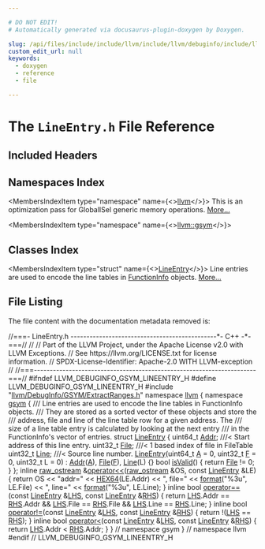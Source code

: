 ```yaml
---

# DO NOT EDIT!
# Automatically generated via docusaurus-plugin-doxygen by Doxygen.

slug: /api/files/include/include/llvm/include/llvm/debuginfo/include/llvm/debuginfo/gsym/lineentry-h
custom_edit_url: null
keywords:
  - doxygen
  - reference
  - file

---
```





# The `LineEntry.h` File Reference

<DoxygenPage pluginConfig={pluginConfig}>



## Included Headers

<IncludesList>
<IncludesListItem
  filePath="llvm/DebugInfo/GSYM/ExtractRanges.h"
  permalink="/docs/api/files/include/include/llvm/include/llvm/debuginfo/include/llvm/debuginfo/gsym/extractranges-h"
  isLocal="true" />
</IncludesList>

## Namespaces Index

<MembersIndex>

<MembersIndexItem
  type="namespace"
  name={<><a href="/docs/api/namespaces/llvm">llvm</a></>}>
This is an optimization pass for GlobalISel generic memory operations. <a href="/docs/api/namespaces/llvm/#details">More...</a>
</MembersIndexItem>

<MembersIndexItem
  type="namespace"
  name={<><a href="/docs/api/namespaces/llvm/gsym">llvm::gsym</a></>}>
</MembersIndexItem>

</MembersIndex>

## Classes Index

<MembersIndex>

<MembersIndexItem
  type="struct"
  name={<><a href="/docs/api/structs/llvm/gsym/lineentry">LineEntry</a></>}>
Line entries are used to encode the line tables in <a href="/docs/api/structs/llvm/gsym/functioninfo">FunctionInfo</a> objects. <a href="/docs/api/structs/llvm/gsym/lineentry/#details">More...</a>
</MembersIndexItem>

</MembersIndex>


## File Listing

The file content with the documentation metadata removed is:

<ProgramListing>

<Link id="l00001" /><CodeLine lineNumber="1"><Highlight kind="comment">//===- LineEntry.h ----------------------------------------------&#42;- C++ -&#42;-===//</Highlight><Highlight kind="normal"></Highlight></CodeLine>
<Link id="l00002" /><CodeLine lineNumber="2"><Highlight kind="normal"></Highlight><Highlight kind="comment">//</Highlight><Highlight kind="normal"></Highlight></CodeLine>
<Link id="l00003" /><CodeLine lineNumber="3"><Highlight kind="normal"></Highlight><Highlight kind="comment">// Part of the LLVM Project, under the Apache License v2.0 with LLVM Exceptions.</Highlight><Highlight kind="normal"></Highlight></CodeLine>
<Link id="l00004" /><CodeLine lineNumber="4"><Highlight kind="normal"></Highlight><Highlight kind="comment">// See https://llvm.org/LICENSE.txt for license information.</Highlight><Highlight kind="normal"></Highlight></CodeLine>
<Link id="l00005" /><CodeLine lineNumber="5"><Highlight kind="normal"></Highlight><Highlight kind="comment">// SPDX-License-Identifier: Apache-2.0 WITH LLVM-exception</Highlight><Highlight kind="normal"></Highlight></CodeLine>
<Link id="l00006" /><CodeLine lineNumber="6"><Highlight kind="normal"></Highlight><Highlight kind="comment">//</Highlight><Highlight kind="normal"></Highlight></CodeLine>
<Link id="l00007" /><CodeLine lineNumber="7"><Highlight kind="normal"></Highlight><Highlight kind="comment">//===----------------------------------------------------------------------===//</Highlight><Highlight kind="normal"></Highlight></CodeLine>
<Link id="l00008" /><CodeLine lineNumber="8"><Highlight kind="normal"></Highlight></CodeLine>
<Link id="l00009" /><CodeLine lineNumber="9"><Highlight kind="normal"></Highlight><Highlight kind="preprocessor">#ifndef LLVM&#95;DEBUGINFO&#95;GSYM&#95;LINEENTRY&#95;H</Highlight><Highlight kind="normal"></Highlight></CodeLine>
<Link id="l00010" /><CodeLine lineNumber="10"><Highlight kind="normal"></Highlight><Highlight kind="preprocessor">#define LLVM&#95;DEBUGINFO&#95;GSYM&#95;LINEENTRY&#95;H</Highlight><Highlight kind="normal"></Highlight></CodeLine>
<Link id="l00011" /><CodeLine lineNumber="11"><Highlight kind="normal"></Highlight></CodeLine>
<Link id="l00012" /><CodeLine lineNumber="12"><Highlight kind="normal"></Highlight><Highlight kind="preprocessor">#include &quot;<a href="/docs/api/files/include/include/llvm/include/llvm/debuginfo/include/llvm/debuginfo/gsym/extractranges-h">llvm/DebugInfo/GSYM/ExtractRanges.h</a>&quot;</Highlight><Highlight kind="normal"></Highlight></CodeLine>
<Link id="l00013" /><CodeLine lineNumber="13"><Highlight kind="normal"></Highlight></CodeLine>
<Link id="l00014" /><CodeLine lineNumber="14"><Highlight kind="normal"></Highlight><Highlight kind="keyword">namespace </Highlight><Highlight kind="normal"><a href="/docs/api/namespaces/llvm">llvm</a> &#123;</Highlight></CodeLine>
<Link id="l00015" /><CodeLine lineNumber="15"><Highlight kind="normal"></Highlight><Highlight kind="keyword">namespace </Highlight><Highlight kind="normal"><a href="/docs/api/namespaces/llvm/gsym">gsym</a> &#123;</Highlight></CodeLine>
<Link id="l00016" /><CodeLine lineNumber="16"><Highlight kind="normal"></Highlight><Highlight kind="comment"></Highlight></CodeLine>
<Link id="l00017" /><CodeLine lineNumber="17"><Highlight kind="comment">/// Line entries are used to encode the line tables in FunctionInfo objects.</Highlight></CodeLine>
<Link id="l00018" /><CodeLine lineNumber="18"><Highlight kind="comment">/// They are stored as a sorted vector of these objects and store the</Highlight></CodeLine>
<Link id="l00019" /><CodeLine lineNumber="19"><Highlight kind="comment">/// address, file and line of the line table row for a given address. The</Highlight></CodeLine>
<Link id="l00020" /><CodeLine lineNumber="20"><Highlight kind="comment">/// size of a line table entry is calculated by looking at the next entry</Highlight></CodeLine>
<Link id="l00021" /><CodeLine lineNumber="21"><Highlight kind="comment">/// in the FunctionInfo&#39;s vector of entries.</Highlight><Highlight kind="normal"></Highlight></CodeLine>
<Link id="l00022" /><CodeLine lineNumber="22" lineLink="/docs/api/structs/llvm/gsym/lineentry"><Highlight kind="normal"></Highlight><Highlight kind="keyword">struct </Highlight><Highlight kind="normal"><a href="/docs/api/structs/llvm/gsym/lineentry/#aa684e0f26d28e5a4b780d3e77d6b1282">LineEntry</a> &#123;</Highlight></CodeLine>
<Link id="l00023" /><CodeLine lineNumber="23" lineLink="/docs/api/structs/llvm/gsym/lineentry/#abf4509caa6884e20728dd5b8e08b925a"><Highlight kind="normal">  uint64&#95;t <a href="/docs/api/structs/llvm/gsym/lineentry/#abf4509caa6884e20728dd5b8e08b925a">Addr</a>; </Highlight><Highlight kind="comment">///&lt; Start address of this line entry.</Highlight><Highlight kind="normal"></Highlight></CodeLine>
<Link id="l00024" /><CodeLine lineNumber="24" lineLink="/docs/api/structs/llvm/gsym/lineentry/#a193c4a1af11b83092b6db93d02219b1e"><Highlight kind="normal">  uint32&#95;t <a href="/docs/api/structs/llvm/gsym/lineentry/#a193c4a1af11b83092b6db93d02219b1e">File</a>; </Highlight><Highlight kind="comment">///&lt; 1 based index of file in FileTable</Highlight><Highlight kind="normal"></Highlight></CodeLine>
<Link id="l00025" /><CodeLine lineNumber="25" lineLink="/docs/api/structs/llvm/gsym/lineentry/#a7648b354c70ebeac2fa9001116b84d11"><Highlight kind="normal">  uint32&#95;t <a href="/docs/api/structs/llvm/gsym/lineentry/#a7648b354c70ebeac2fa9001116b84d11">Line</a>; </Highlight><Highlight kind="comment">///&lt; Source line number.</Highlight><Highlight kind="normal"></Highlight></CodeLine>
<Link id="l00026" /><CodeLine lineNumber="26" lineLink="/docs/api/structs/llvm/gsym/lineentry/#aa684e0f26d28e5a4b780d3e77d6b1282"><Highlight kind="normal">  <a href="/docs/api/structs/llvm/gsym/lineentry/#aa684e0f26d28e5a4b780d3e77d6b1282">LineEntry</a>(uint64&#95;t <a href="/docs/api/files/lib/lib/ir/builtingcs-cpp/#a2e38c85003a042421cde1647632d0b72">A</a> = 0, uint32&#95;t <a href="/docs/api/files/lib/lib/support/md5-cpp/#a96d73bbd7af15cb1fc38c3f4a3bd82e9">F</a> = 0, uint32&#95;t L = 0)</Highlight></CodeLine>
<Link id="l00027" /><CodeLine lineNumber="27"><Highlight kind="normal">      : <a href="/docs/api/structs/llvm/gsym/lineentry/#abf4509caa6884e20728dd5b8e08b925a">Addr</a>(<a href="/docs/api/files/lib/lib/ir/builtingcs-cpp/#a2e38c85003a042421cde1647632d0b72">A</a>), <a href="/docs/api/structs/llvm/gsym/lineentry/#a193c4a1af11b83092b6db93d02219b1e">File</a>(<a href="/docs/api/files/lib/lib/support/md5-cpp/#a96d73bbd7af15cb1fc38c3f4a3bd82e9">F</a>), <a href="/docs/api/structs/llvm/gsym/lineentry/#a7648b354c70ebeac2fa9001116b84d11">Line</a>(L) &#123;&#125;</Highlight></CodeLine>
<Link id="l00028" /><CodeLine lineNumber="28" lineLink="/docs/api/structs/llvm/gsym/lineentry/#aeabd0356b99fc4192f61bc8e8bedfe17"><Highlight kind="normal">  </Highlight><Highlight kind="keywordtype">bool</Highlight><Highlight kind="normal"> <a href="/docs/api/structs/llvm/gsym/lineentry/#aeabd0356b99fc4192f61bc8e8bedfe17">isValid</a>() &#123; </Highlight><Highlight kind="keywordflow">return</Highlight><Highlight kind="normal"> <a href="/docs/api/structs/llvm/gsym/lineentry/#a193c4a1af11b83092b6db93d02219b1e">File</a> != 0; &#125;</Highlight></CodeLine>
<Link id="l00029" /><CodeLine lineNumber="29"><Highlight kind="normal">&#125;;</Highlight></CodeLine>
<Link id="l00030" /><CodeLine lineNumber="30"><Highlight kind="normal"></Highlight></CodeLine>
<Link id="l00031" /><CodeLine lineNumber="31" lineLink="/docs/api/namespaces/llvm/gsym/#a59c17734793f3095d138e197be3a2b69"><Highlight kind="normal"></Highlight><Highlight kind="keyword">inline</Highlight><Highlight kind="normal"> <a href="/docs/api/classes/llvm/raw-ostream">raw&#95;ostream</a> &amp;<a href="/docs/api/namespaces/llvm/gsym/#a15f42fd0953ecc13d8122847660c0e5b">operator&lt;&lt;</a>(<a href="/docs/api/classes/llvm/raw-ostream">raw&#95;ostream</a> &amp;OS, </Highlight><Highlight kind="keyword">const</Highlight><Highlight kind="normal"> <a href="/docs/api/structs/llvm/gsym/lineentry">LineEntry</a> &amp;LE) &#123;</Highlight></CodeLine>
<Link id="l00032" /><CodeLine lineNumber="32"><Highlight kind="normal">  </Highlight><Highlight kind="keywordflow">return</Highlight><Highlight kind="normal"> OS &lt;&lt; </Highlight><Highlight kind="stringliteral">&quot;addr=&quot;</Highlight><Highlight kind="normal"> &lt;&lt; <a href="/docs/api/files/include/include/llvm/include/llvm/debuginfo/include/llvm/debuginfo/gsym/extractranges-h/#abedaa94d52e9958ad4a0d3790d0e4451">HEX64</a>(LE.Addr) &lt;&lt; </Highlight><Highlight kind="stringliteral">&quot;, file=&quot;</Highlight><Highlight kind="normal"> &lt;&lt; <a href="/docs/api/namespaces/llvm/#a939bc2108d47080767f0c06ba56caec7">format</a>(</Highlight><Highlight kind="stringliteral">&quot;%3u&quot;</Highlight><Highlight kind="normal">, LE.File)</Highlight></CodeLine>
<Link id="l00033" /><CodeLine lineNumber="33"><Highlight kind="normal">      &lt;&lt; </Highlight><Highlight kind="stringliteral">&quot;, line=&quot;</Highlight><Highlight kind="normal"> &lt;&lt; <a href="/docs/api/namespaces/llvm/#a939bc2108d47080767f0c06ba56caec7">format</a>(</Highlight><Highlight kind="stringliteral">&quot;%3u&quot;</Highlight><Highlight kind="normal">, LE.Line);</Highlight></CodeLine>
<Link id="l00034" /><CodeLine lineNumber="34"><Highlight kind="normal">&#125;</Highlight></CodeLine>
<Link id="l00035" /><CodeLine lineNumber="35"><Highlight kind="normal"></Highlight></CodeLine>
<Link id="l00036" /><CodeLine lineNumber="36" lineLink="/docs/api/namespaces/llvm/gsym/#a1b1d3634319e89fb9e3816deea1a4a0b"><Highlight kind="normal"></Highlight><Highlight kind="keyword">inline</Highlight><Highlight kind="normal"> </Highlight><Highlight kind="keywordtype">bool</Highlight><Highlight kind="normal"> <a href="/docs/api/namespaces/llvm/gsym/#a703aec456081f446cea37a117ccc5e44">operator==</a>(</Highlight><Highlight kind="keyword">const</Highlight><Highlight kind="normal"> <a href="/docs/api/structs/llvm/gsym/lineentry">LineEntry</a> &amp;<a href="/docs/api/files/lib/lib/target/lib/target/x86/x86partialreduction-cpp/#a9e1483f7215664a2315c53c3558d9a8d">LHS</a>, </Highlight><Highlight kind="keyword">const</Highlight><Highlight kind="normal"> <a href="/docs/api/structs/llvm/gsym/lineentry">LineEntry</a> &amp;<a href="/docs/api/files/lib/lib/target/lib/target/x86/x86partialreduction-cpp/#a87b8bfbbe9d8f7146d7f20a5fb42efd0">RHS</a>) &#123;</Highlight></CodeLine>
<Link id="l00037" /><CodeLine lineNumber="37"><Highlight kind="normal">  </Highlight><Highlight kind="keywordflow">return</Highlight><Highlight kind="normal"> <a href="/docs/api/files/lib/lib/target/lib/target/x86/x86partialreduction-cpp/#a9e1483f7215664a2315c53c3558d9a8d">LHS</a>.Addr == <a href="/docs/api/files/lib/lib/target/lib/target/x86/x86partialreduction-cpp/#a87b8bfbbe9d8f7146d7f20a5fb42efd0">RHS</a>.Addr &amp;&amp; <a href="/docs/api/files/lib/lib/target/lib/target/x86/x86partialreduction-cpp/#a9e1483f7215664a2315c53c3558d9a8d">LHS</a>.File == <a href="/docs/api/files/lib/lib/target/lib/target/x86/x86partialreduction-cpp/#a87b8bfbbe9d8f7146d7f20a5fb42efd0">RHS</a>.File &amp;&amp; <a href="/docs/api/files/lib/lib/target/lib/target/x86/x86partialreduction-cpp/#a9e1483f7215664a2315c53c3558d9a8d">LHS</a>.Line == <a href="/docs/api/files/lib/lib/target/lib/target/x86/x86partialreduction-cpp/#a87b8bfbbe9d8f7146d7f20a5fb42efd0">RHS</a>.Line;</Highlight></CodeLine>
<Link id="l00038" /><CodeLine lineNumber="38"><Highlight kind="normal">&#125;</Highlight></CodeLine>
<Link id="l00039" /><CodeLine lineNumber="39" lineLink="/docs/api/namespaces/llvm/gsym/#aa573b173b43867a0db242d49b25c676b"><Highlight kind="normal"></Highlight><Highlight kind="keyword">inline</Highlight><Highlight kind="normal"> </Highlight><Highlight kind="keywordtype">bool</Highlight><Highlight kind="normal"> <a href="/docs/api/namespaces/llvm/gsym/#aa9e8a66c7cb9e5abea4dc120940febce">operator!=</a>(</Highlight><Highlight kind="keyword">const</Highlight><Highlight kind="normal"> <a href="/docs/api/structs/llvm/gsym/lineentry">LineEntry</a> &amp;<a href="/docs/api/files/lib/lib/target/lib/target/x86/x86partialreduction-cpp/#a9e1483f7215664a2315c53c3558d9a8d">LHS</a>, </Highlight><Highlight kind="keyword">const</Highlight><Highlight kind="normal"> <a href="/docs/api/structs/llvm/gsym/lineentry">LineEntry</a> &amp;<a href="/docs/api/files/lib/lib/target/lib/target/x86/x86partialreduction-cpp/#a87b8bfbbe9d8f7146d7f20a5fb42efd0">RHS</a>) &#123;</Highlight></CodeLine>
<Link id="l00040" /><CodeLine lineNumber="40"><Highlight kind="normal">  </Highlight><Highlight kind="keywordflow">return</Highlight><Highlight kind="normal"> !(<a href="/docs/api/files/lib/lib/target/lib/target/x86/x86partialreduction-cpp/#a9e1483f7215664a2315c53c3558d9a8d">LHS</a> == <a href="/docs/api/files/lib/lib/target/lib/target/x86/x86partialreduction-cpp/#a87b8bfbbe9d8f7146d7f20a5fb42efd0">RHS</a>);</Highlight></CodeLine>
<Link id="l00041" /><CodeLine lineNumber="41"><Highlight kind="normal">&#125;</Highlight></CodeLine>
<Link id="l00042" /><CodeLine lineNumber="42" lineLink="/docs/api/namespaces/llvm/gsym/#a2368015b135bcbd341be9509818ab8bb"><Highlight kind="normal"></Highlight><Highlight kind="keyword">inline</Highlight><Highlight kind="normal"> </Highlight><Highlight kind="keywordtype">bool</Highlight><Highlight kind="normal"> <a href="/docs/api/namespaces/llvm/gsym/#a58775f4130442feca758aed5d07da292">operator&lt;</a>(</Highlight><Highlight kind="keyword">const</Highlight><Highlight kind="normal"> <a href="/docs/api/structs/llvm/gsym/lineentry">LineEntry</a> &amp;<a href="/docs/api/files/lib/lib/target/lib/target/x86/x86partialreduction-cpp/#a9e1483f7215664a2315c53c3558d9a8d">LHS</a>, </Highlight><Highlight kind="keyword">const</Highlight><Highlight kind="normal"> <a href="/docs/api/structs/llvm/gsym/lineentry">LineEntry</a> &amp;<a href="/docs/api/files/lib/lib/target/lib/target/x86/x86partialreduction-cpp/#a87b8bfbbe9d8f7146d7f20a5fb42efd0">RHS</a>) &#123;</Highlight></CodeLine>
<Link id="l00043" /><CodeLine lineNumber="43"><Highlight kind="normal">  </Highlight><Highlight kind="keywordflow">return</Highlight><Highlight kind="normal"> <a href="/docs/api/files/lib/lib/target/lib/target/x86/x86partialreduction-cpp/#a9e1483f7215664a2315c53c3558d9a8d">LHS</a>.Addr &lt; <a href="/docs/api/files/lib/lib/target/lib/target/x86/x86partialreduction-cpp/#a87b8bfbbe9d8f7146d7f20a5fb42efd0">RHS</a>.Addr;</Highlight></CodeLine>
<Link id="l00044" /><CodeLine lineNumber="44"><Highlight kind="normal">&#125;</Highlight></CodeLine>
<Link id="l00045" /><CodeLine lineNumber="45"><Highlight kind="normal">&#125; </Highlight><Highlight kind="comment">// namespace gsym</Highlight><Highlight kind="normal"></Highlight></CodeLine>
<Link id="l00046" /><CodeLine lineNumber="46"><Highlight kind="normal">&#125; </Highlight><Highlight kind="comment">// namespace llvm</Highlight><Highlight kind="normal"></Highlight></CodeLine>
<Link id="l00047" /><CodeLine lineNumber="47"><Highlight kind="normal"></Highlight><Highlight kind="preprocessor">#endif </Highlight><Highlight kind="comment">// LLVM&#95;DEBUGINFO&#95;GSYM&#95;LINEENTRY&#95;H</Highlight><Highlight kind="normal"></Highlight></CodeLine>

</ProgramListing>

</DoxygenPage>
